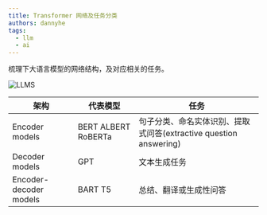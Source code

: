 ```yaml
---
title: Transformer 网络及任务分类
authors: dannyhe
tags:
  - llm
  - ai
---
```


梳理下大语言模型的网络结构，及对应相关的任务。

![LLMS](../assets/llms.png)

| 架构           | 代表模型            | 任务                                                         |
| -------------- | ------------------- | ------------------------------------------------------------ |
| Encoder models | BERT ALBERT RoBERTa | 句子分类、命名实体识别、提取式问答(extractive question answering) |
| Decoder models |                     GPT| 文本生成任务                                                   |
| Encoder-decoder models | BART T5| 总结、翻译或生成性问答 |


